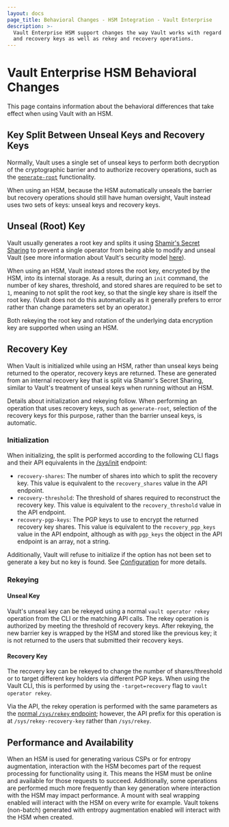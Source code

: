 ```yaml
---
layout: docs
page_title: Behavioral Changes - HSM Integration - Vault Enterprise
description: >-
  Vault Enterprise HSM support changes the way Vault works with regard to unseal
  and recovery keys as well as rekey and recovery operations.
---
```


# Vault Enterprise HSM Behavioral Changes

This page contains information about the behavioral differences that take
effect when using Vault with an HSM.

## Key Split Between Unseal Keys and Recovery Keys

Normally, Vault uses a single set of unseal keys to perform both decryption of
the cryptographic barrier and to authorize recovery operations, such as the
[`generate-root`](/api/system/generate-root)
functionality.

When using an HSM, because the HSM automatically unseals the barrier but
recovery operations should still have human oversight, Vault instead uses two
sets of keys: unseal keys and recovery keys.

## Unseal (Root) Key

Vault usually generates a root key and splits it using [Shamir's Secret
Sharing](https://en.wikipedia.org/wiki/Shamir%27s_Secret_Sharing) to prevent a
single operator from being able to modify and unseal Vault (see more
information about Vault's security model
[here](/docs/internals/security)).

When using an HSM, Vault instead stores the root key, encrypted by the HSM,
into its internal storage. As a result, during an `init` command, the number of
key shares, threshold, and stored shares are required to be set to `1`, meaning
to not split the root key, so that the single key share is itself the root
key. (Vault does not do this automatically as it generally prefers to error
rather than change parameters set by an operator.)

Both rekeying the root key and rotation of the underlying data
encryption key are supported when using an HSM.

## Recovery Key

When Vault is initialized while using an HSM, rather than unseal keys being
returned to the operator, recovery keys are returned. These are generated from
an internal recovery key that is split via Shamir's Secret Sharing, similar to
Vault's treatment of unseal keys when running without an HSM.

Details about initialization and rekeying follow. When performing an operation
that uses recovery keys, such as `generate-root`, selection of the recovery
keys for this purpose, rather than the barrier unseal keys, is automatic.

### Initialization

When initializing, the split is performed according to the following CLI flags
and their API equivalents in the
[/sys/init](/api/system/init) endpoint:

- `recovery-shares`: The number of shares into which to split the recovery
  key. This value is equivalent to the `recovery_shares` value in the API
  endpoint.
- `recovery-threshold`: The threshold of shares required to reconstruct the
  recovery key. This value is equivalent to the `recovery_threshold` value in
  the API endpoint.
- `recovery-pgp-keys`: The PGP keys to use to encrypt the returned recovery
  key shares. This value is equivalent to the `recovery_pgp_keys` value in the
  API endpoint, although as with `pgp_keys` the object in the API endpoint is
  an array, not a string.

Additionally, Vault will refuse to initialize if the option has not been set to
generate a key but no key is found. See
[Configuration](/docs/configuration/seal/pkcs11) for more details.

### Rekeying

#### Unseal Key

Vault's unseal key can be rekeyed using a normal `vault operator rekey`
operation from the CLI or the matching API calls. The rekey operation is
authorized by meeting the threshold of recovery keys. After rekeying, the new
barrier key is wrapped by the HSM and stored like the previous key; it is not
returned to the users that submitted their recovery keys.

#### Recovery Key

The recovery key can be rekeyed to change the number of shares/threshold or to
target different key holders via different PGP keys. When using the Vault CLI,
this is performed by using the `-target=recovery` flag to `vault operator rekey`.

Via the API, the rekey operation is performed with the same parameters as the
[normal `/sys/rekey`
endpoint](/api/system/rekey); however, the
API prefix for this operation is at `/sys/rekey-recovery-key` rather than
`/sys/rekey`.

## Performance and Availability

When an HSM is used for generating various CSPs or for entropy augmentation,
interaction with the HSM becomes part of the request processing for
functionality using it. This means the HSM must be online and available for
those requests to succeed. Additionally, some operations are performed much
more frequently than key generation where interaction with the HSM may
impact performance. A mount with seal wrapping enabled will interact with
the HSM on every write for example. Vault tokens (non-batch) generated with
entropy augmentation enabled will interact with the HSM when created.
